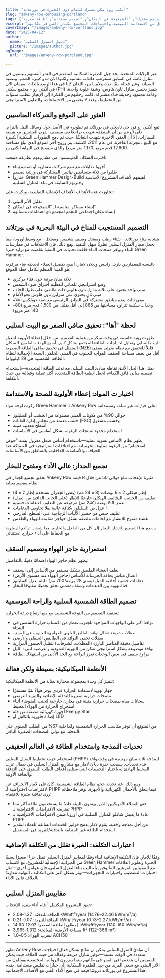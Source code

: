 ```yaml
---
title: "أنكني رو: سكن مشترك للناس ذوي الخبرة في بورتلاند"
slug: "ankeny-row-cohousing-portland"
tags: ["منزل سلبي", "تعايش مشترك", "الشيخوخة في المكان", "تصميم مستدام", "طاقة صفرية"]
excerpt: "كيف أن مجموعة من مواليد طفرة المواليد أنشأت مجتمع سكني بتصميم المنزل السلبي في بورتلاند، أوريغون، يلبي كل من الاستدامة البيئية واحتياجات المجتمع لكبار السن في مكانهم."
coverImage: "/images/ankeny-row-portland.jpg"
date: "2025-04-12"
author:
  name: "دليل المنزل السلبي"
  picture: "/images/author.jpg"
ogImage:
  url: "/images/ankeny-row-portland.jpg"

---
```

عبر الولايات المتحدة، يجد جيل الطفرة السكانية المتقدم في العمر أنفسهم يعيشون في منازل كانت في السابق تستوعب عائلات متنامية ولكنها الآن تبدو كبيرة الحجم، وصعبة الصيانة، وغير فعالة بيئيًا. ديك ولابينيا بنر، اللذان كانا في هذا الوضع بالذات، يقيمان الآن في أنكني رو - مجتمع سكني (PH) يتميز بخمس منازل تاون هاوس، وشقة علوية واحدة، وقاعة مجتمع، وحديقة فناء مشتركة. كانت رحلتهم من الفكرة إلى الإنجاز تتطلب سنوات من التخطيط، وعدد لا يحصى من الاجتماعات، والتعاون الاستراتيجي.

## العثور على الموقع والشركاء المناسبين

تقع أنكني رو في حي تاريخي في بورتلاند تم تطويره في الأصل حول وسائل النقل بالترام. على الرغم من أن المنطقة شهدت تراجعًا في منتصف القرن العشرين مع هيمنة السيارات، إلا أن العقود الأخيرة شهدت انتعاشًا، حيث تم دمج التطورات السكنية الكبيرة مع البيع بالتجزئة الفاخرة. في عام 2011، اكتشف بنر وزوج آخر الموقع الذي تبلغ مساحته 12,600 قدم مربع (1,170 متر مربع) والذي سيصبح في النهاية أنكني رو.

اقترب السكان المؤسسون من مشروعهم بطريقة منهجية:

- أجروا مقابلات مع تسع شركات معمارية أو تصميم/بناء
- طلبوا من ثلاثة متسابقين نهائيين المشاركة في ورشة تصميم
- اختاروا Green Hammer Design-Build لفهمهم لأهداف المشروع الأساسية وخبرتهم السابقة في بناء المنازل السلبية

تجاوزت هذه الأهداف الأهداف الإنشائية التقليدية، وركزت على:

1. تقليل الأثر البيئي
2. إنشاء مساكن مناسبة لـ "الشيخوخة في المكان"
3. إنشاء مكان اجتماعي للتجمع لمجتمع ذي اهتمامات متشابهة
## التصميم المستجيب للمناخ في البيئة البحرية في بورتلاند

يتشابه مناخ بورتلاند - شتاء رطب ومعتدل وصيف مشمس ومعتدل - مع وسط أوروبا، مما يجعل معيار المنزل السلبي نظريًا سهل التنفيذ. ومع ذلك، فإن الاختلافات في ممارسات البناء وتوافر منتجات البناء خلقت تحديات في التنفيذ تقلصت مع تزايد خبرة Green Hammer.

بالنسبة للمعماريين داريل رانتس وديلان لامار، أصبح تفضيل العملاء لحديقة فناء مركزية هو المبدأ المنظم لكامل خطة الموقع:

- ثلاثة مبانٍ مرتبة حول فناء مركزي
- وضع استراتيجي للمباني لتعظيم اختراق ضوء الشمس
- مبنى واحد يحتوي على ثلاثة منازل تاون هاوس ذات طابقين على طول الخلف
- مبنى ثانٍ يحتوي على منزلين تاون هاوس نحو الأمام
- مبنى ثالث يضم مناطق مشتركة في الطابق الرئيسي مع شقة دوبلكس أعلاه
- وحدات سكنية تتراوح مساحتها من 865 إلى أقل بقليل من 1,500 قدم مربع (80–140 متر مربع)
## لحظة "أها": تحقيق صافي الصفر مع البيت السلبي

ظهرت رؤية حاسمة في وقت مبكر من عملية التصميم. من خلال إعطاء الأولوية لمعيار البيت السلبي وتقليل احتياجات الطاقة للمجتمع بشكل كبير، أصبح الهدف الطموح للسكان المتمثل في تحقيق صافي الطاقة الصفرية (NZE) قابلاً للتحقيق مع نظام ضوئي يغطي أقل من نصف مساحة السقف المواجه للجنوب في المبنى الخلفي. السعة الإجمالية لنظام الطاقة الشمسية هي 29 كيلوواط.

يمثل هذا الحل الأنيق تقاطع مبادئ البيت السلبي مع توليد الطاقة المتجددة—باستخدام تصميم مباني فائق الكفاءة لجعل أنظمة الطاقة المتجددة أكثر عملية وفعالية من حيث التكلفة.

## اختيارات المواد: إعطاء الأولوية للصحة والاستدامة

ركزت لوحة مواد Green Hammer لـ Ankeny Row على خيارات غير سامة ومستدامة:

- حوالي 90% من مكونات المبنى مصنوعة من الخشب أو السليلوز
- خشب معتمد من مجلس إدارة الغابات (FSC) وخشب مشغول
- أسطح معدنية متينة
- استخدام محدود لمنتجات الرغوة، بشكل أساسي في الأساسات

يظهر نظام الأساس تسوية عملية—باستخدام أساس ضحل معزول يشبه "حوض استحمام" من الرغوة مملوء بالخرسانة، مع اختلافات استراتيجية في السماكة عند الحواف، والأساسات الداخلية، والمناطق بين الأساسات.
## تجميع الجدار: عالي الأداء ومفتوح للبخار

تحقق تجميع الجدار في Ankeny Row قيمة R مثيرة للإعجاب تبلغ حوالي 50 من خلال نظام مصمم بعناية:

- إطار هيكلي 2 × 6 بوصات (8 × 24 مم) (بعض الجدران تستخدم إطار 2 × 4)
- تغليف من الخشب الرقائقي الهيكلي خارجيًا للإطار (على الجانب الدافئ من العزل)
- دعامات خشبية I بعمق 9.5 بوصة (240 مم) مرفوعة عن التغليف
- عزل من السليلوز بكثافة عالية يملأ تجاويف الدعامات I
- تغليف جبس من حصير الألياف الزجاجية على السطح الخارجي
- غشاء مفتوح للانتشار مع لحامات ملصقة تشكل حواجز مقاومة للهواء والطقس

يسمح هذا التجميع بانتشار البخار إلى كل من الداخل والخارج، مما يتجنب تراكم الرطوبة مع الحفاظ على أداء حراري استثنائي.

## استمرارية حاجز الهواء وتصميم السقف

يظهر نظام حاجز الهواء اهتمامًا دقيقًا بالتفاصيل:

- يغلف الغشاء الملصق بشكل مستمر من الأساس إلى السقف
- اتصال مباشر بحافة الخرسانة للأساس (حاجز الهواء عند مستوى الأرض)
- دعامات خشبية أحادية الميل (بعمق 28 بوصة/700 مم) مليئة بعزل السليلوز
- قناة تهوية بين الدعامات وسقف معدني تخلق تجميعًا مفتوحًا للبخار
## تصميم الطاقة الشمسية السلبية والراحة الموسمية

يستفيد التصميم من التوجه الشمسي مع منع ارتفاع درجة الحرارة:

- نوافذ أكبر على الواجهات المواجهة للجنوب تعظم من اكتساب حرارة الشمس في الشتاء
- مظلات عميقة تظلل نوافذ الطابق العلوي المواجهة للجنوب في الصيف
- مظلات تحمي النوافذ في الطابقين السفلي والأرضي
- تفاصيل دقيقة للعناصر البارزة (المظلات، الشرفات) لتقليل الجسور الحرارية
- نوافذ موضوعة بشكل استراتيجي تمكن من التهوية العمودية والعرضية لتبريد الليل
- مراوح سقف في بعض الوحدات تعزز الراحة مع الحد الأدنى من استهلاك الطاقة

## الأنظمة الميكانيكية: بسيطة ولكن فعالة

تتميز كل وحدة بمجموعة مختارة بعناية من الأنظمة الميكانيكية:

- جهاز تهوية لاستعادة الحرارة فردي يوفر هواءً نقيًا مستمرًا
- مضخات حرارية صغيرة للتدفئة الإضافية والتبريد العرضي
- سخانات مياه بمضخات حرارية مثبتة في مخازن خارجية لتجنب الضوضاء أثناء استخراج الحرارة من الهواء المحيط
- أجهزة كهربائية مصنفة من فئة Energy Star
- إضاءة فلورية بالكامل أو LED

من المتوقع أن توفر مكاسب الحرارة الشمسية والداخلية 67% من الطلب السنوي على التدفئة، مع تولي المضخات الصغيرة الباقي.
## تحديات النمذجة واستخدام الطاقة في العالم الحقيقي

استخدام حزمة تخطيط المنزل السلبي (PHPP) لنمذجة ثلاثة مبانٍ مرتبطة في وقت واحد قدم تحديات. سمحت خبرة ديلان لامار مع مشاريع المنزل السلبي في شمال غرب المحيط الهادئ له باختيار التجميعات التي ستلبي أهداف الطلب السنوي على التدفئة والطاقة الأولية.

ومع ذلك، عند تحديد حجم نظام الطاقة الشمسية، كان على لامار الانحراف عن الافتراضات الافتراضية لـ PHPP فيما يتعلق بالأحمال الكهربائية والأجهزة. توفر ملاحظاته رؤى ثقافية مثيرة للاهتمام:

- حتى العملاء الأمريكيين الذين يهتمون بالبيئة عادةً ما يستخدمون طاقة أكثر مما تفترضه الافتراضات الافتراضية لـ PHPP
- عادةً ما يعيش شاغلو المنازل السلبية في أوروبا ضمن الافتراضات الافتراضية لـ PHPP
- من أجل نمذجة واقعية، يقوم لامار بدمج فواتير الخدمات السابقة للعملاء لتقدير استخدام الطاقة غير المتعلقة بالتدفئة/التبريد في المستقبل

## اعتبارات التكلفة: الخبرة تقلل من التكلفة الإضافية

وفقًا للامار، فإن التكلفة الإضافية لبناء وفقًا لمعايير المنزل السلبي تمثل جزءًا صغيرًا نسبيًا من الميزانية الإجمالية للمشروع. مع اكتساب Green Hammer الخبرة وتطوير العلاقات مع المقاولين الفرعيين المألوفين بأساليب بناء المنزل السلبي، فإن عوامل أخرى—مثل اختيارات التشطيب واختيارات التجهيزات—تؤثر بشكل أكبر على التكاليف النهائية مقارنةً بالغلاف عالي الأداء.
## مقاييس المنزل السلبي

حقق المشروع المكتمل أرقام أداء مثيرة للإعجاب:

- الطاقة للتدفئة: 1.37–2.09 kWh/ft²/year (14.76–22.46 kWh/m²/a)
- الطاقة للتبريد: 0.07–0.21 kWh/ft²/year (0.73–2.27 kWh/m²/a)
- إجمالي الطاقة المصدر: 12.07–14.83 kWh/ft²/year (130–160 kWh/m²/a)
- مساحة الأرضية المعالجة: 1,312–3,965 ft² (122–368 m²)
- تسرب الهواء: 0.5–1.0 ACH50

---

تظهر Ankeny Row أن مبادئ المنزل السلبي يمكن أن تعالج بشكل فعال احتياجات متعددة في الوقت نفسه—توفير منازل مريحة وفعالة من حيث الطاقة حيث يمكن للمقيمين أن يتقدموا في العمر في مكانهم بينما يعززون الروابط المجتمعية ويقللون من الأثر البيئي. مع سعي المزيد من جيل الطفرة السكانية إلى خيارات تقليص مستدامة، يقدم هذا المشروع في بورتلاند دروسًا قيمة في دمج الأداء الفني مع الأهداف الاجتماعية.
